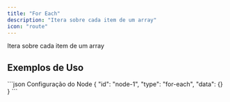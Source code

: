 ```yaml
---
title: "For Each"
description: "Itera sobre cada item de um array"
icon: "route"
---
```


<Card title="O que faz?" icon="lightbulb" iconType="duotone">
  Itera sobre cada item de um array
</Card>


## Exemplos de Uso

<Tabs>
  <Tab title="Exemplo Básico">
    
  </Tab>
</Tabs>

<CodeGroup>
```json Configuração do Node
{
  "id": "node-1",
  "type": "for-each",
  "data": {}
}
```
</CodeGroup>
